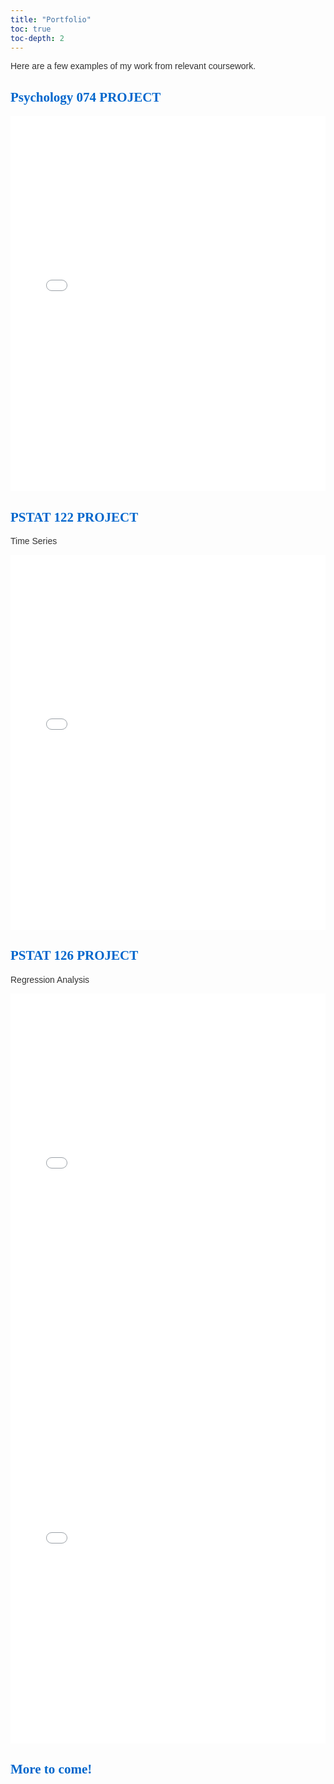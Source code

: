 ---
title: "Portfolio"
toc: true
toc-depth: 2
---

```{=html}
<style>

body { font-family: 'Arial'; color: #333;

}

h1, h2, h3, h4, h5, h6 { font-family: 'Georgia, serif'; color: #0066cc; }

</style>
```

Here are a few examples of my work from relevant coursework.

## Psychology 074 PROJECT

<iframe src="Draft FINAL.pdf" style="width:100%; height:600px;" frameborder="0">

</iframe>

## PSTAT 122 PROJECT

Time Series

<iframe src="122 Final.pdf" style="width:100%; height:600px;" frameborder="0"></iframe>

## PSTAT 126 PROJECT

Regression Analysis

<iframe src="PSTAT 126 Final Report .pdf " style="width:100%; height:600px;" frameborder="0">

</iframe>

<iframe src="Pstat 126.pdf" style="width:100%; height:600px;" frameborder="0">

</iframe>

## More to come!
